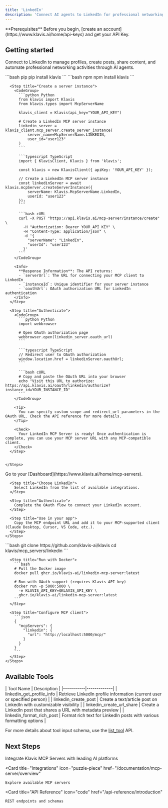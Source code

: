 ```yaml
---
title: 'LinkedIn'
description: 'Connect AI agents to LinkedIn for professional networking, content publishing, and profile management automation'
---
```


<Info>
  **Prerequisites**
  Before you begin, [create an account](https://www.klavis.ai/home/api-keys) and get your API Key.
</Info>

## Getting started

Connect to LinkedIn to manage profiles, create posts, share content, and automate professional networking activities through AI agents.

<Tabs>
  <Tab title="API">
    <Steps>
      <Step title="Install the SDKs (optional)">
        <CodeGroup>
          ```bash pip
          pip install klavis
          ```
          ```bash npm
          npm install klavis
          ```
        </CodeGroup>
      </Step>
      
      <Step title="Create a server instance">
        <CodeGroup>
          ```python Python
          from klavis import Klavis
          from klavis.types import McpServerName
          
          klavis_client = Klavis(api_key="YOUR_API_KEY")
          
          # Create a LinkedIn MCP server instance
          linkedin_server = klavis_client.mcp_server.create_server_instance(
              server_name=McpServerName.LINKEDIN,
              user_id="user123"
          )
          ```
          
          ```typescript TypeScript
          import { KlavisClient, Klavis } from 'klavis';
          
          const klavis = new KlavisClient({ apiKey: 'YOUR_API_KEY' });
          
          // Create a LinkedIn MCP server instance
          const linkedinServer = await klavis.mcpServer.createServerInstance({
              serverName: Klavis.McpServerName.LinkedIn,
              userId: "user123"
          });
          ```
          
          ```bash cURL
          curl -X POST "https://api.klavis.ai/mcp-server/instance/create" \
            -H "Authorization: Bearer YOUR_API_KEY" \
            -H "Content-Type: application/json" \
            -d '{
              "serverName": "LinkedIn",
              "userId": "user123"
            }'
          ```
        </CodeGroup>
        
        <Info>
          **Response Information**: The API returns:
          - `serverUrl`: The URL for connecting your MCP client to LinkedIn
          - `instanceId`: Unique identifier for your server instance
          - `oauthUrl`: OAuth authorization URL for LinkedIn authentication
        </Info>
      </Step>
      
      <Step title="Authenticate">
        <CodeGroup>
          ```python Python
          import webbrowser
          
          # Open OAuth authorization page
          webbrowser.open(linkedin_server.oauth_url)
          ```
          
          ```typescript TypeScript
          // Redirect user to OAuth authorization
          window.location.href = linkedinServer.oauthUrl;
          ```
          
          ```bash cURL
          # Copy and paste the OAuth URL into your browser
          echo "Visit this URL to authorize: https://api.klavis.ai/oauth/linkedin/authorize?instance_id=YOUR_INSTANCE_ID"
          ```
        </CodeGroup>
        
        <Tip>
          You can specify custom scope and redirect_url parameters in the OAuth URL. Check the API reference for more details.
        </Tip>
        
        <Check>
          Your LinkedIn MCP Server is ready! Once authentication is complete, you can use your MCP server URL with any MCP-compatible client.
        </Check>
      </Step>
      

    </Steps>
  </Tab>
  
  <Tab title="UI">
    <Steps>
      <Step title="Open Dashboard">
        Go to your [Dashboard](https://www.klavis.ai/home/mcp-servers).
      </Step>
      
      <Step title="Choose LinkedIn">
        Select LinkedIn from the list of available integrations.
      </Step>
      
      <Step title="Authenticate">
        Complete the OAuth flow to connect your LinkedIn account.
      </Step>
      
      <Step title="Use in your app">
        Copy the MCP endpoint URL and add it to your MCP-supported client (Claude Desktop, Cursor, VS Code, etc.).
      </Step>
    </Steps>
  </Tab>
  
  <Tab title="Open Source">
    <Steps>
      <Step title="Clone repository (for developers to build from source)">
        ```bash
        git clone https://github.com/klavis-ai/klavis
        cd klavis/mcp_servers/linkedin
        ```
      </Step>
      
      <Step title="Run with Docker">
        ```bash
        # Pull the Docker image
        docker pull ghcr.io/klavis-ai/linkedin-mcp-server:latest
        
        # Run with OAuth support (requires Klavis API key)
        docker run -p 5000:5000 \
          -e KLAVIS_API_KEY=$KLAVIS_API_KEY \
          ghcr.io/klavis-ai/linkedin-mcp-server:latest
        ```
      </Step>
      
      <Step title="Configure MCP client">
        ```json
        {
          "mcpServers": {
            "linkedin": {
              "url": "http://localhost:5000/mcp/"
            }
          }
        }
        ```
      </Step>
    </Steps>
  </Tab>
</Tabs>

## Available Tools

<Accordion title="Tools Information">
| Tool Name | Description |
|-----------|-------------|
| linkedin_get_profile_info | Retrieve LinkedIn profile information (current user or specified person) |
| linkedin_create_post | Create a text/article post on LinkedIn with customizable visibility |
| linkedin_create_url_share | Create a LinkedIn post that shares a URL with metadata preview |
| linkedin_format_rich_post | Format rich text for LinkedIn posts with various formatting options |
</Accordion>

<Note>For more details about tool input schema, use the [list_tool](https://docs.klavis.ai/api-reference/mcp-server/list-tools) API.</Note>

## Next Steps

<CardGroup>
  <Card
    title="AI Platform Integrations"
    icon="robot"
    href="/documentation/ai-platform-integration/overview"
  >
    Integrate Klavis MCP Servers with leading AI platforms
  </Card>
  
  <Card
    title="Integrations"
    icon="puzzle-piece"
    href="/documentation/mcp-server/overview"
  >
    Explore available MCP servers
  </Card>
  
  <Card
    title="API Reference"
    icon="code"
    href="/api-reference/introduction"
  >
    REST endpoints and schemas
  </Card>
</CardGroup>
